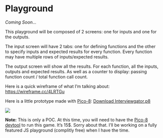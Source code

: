 # Playground

_Coming Soon..._

This playground will be composed of 2 screens: one for inputs and one for the outputs.

The input screen will have 2 tabs: one for defining functions and the other to specify inputs and expected results for every function. Every function may have multiple rows of inputs/expected results.

The output screen will show all the results. For each function, all the inputs, outputs and expected results. As well as a counter to display: passing function count / total function call count.

Here is a quick wireframe of what I'm talking about: [https://wireframe.cc/4LRTGu](https://wireframe.cc/4LRTGu){target="_blank"}


Here is a little prototype made with [Pico-8](https://www.lexaloffle.com/pico-8.php){target="_blank"}: [Download Interviewgator.p8](./assets/interviewgator.p8)

![](./assets/interviewgator-pico8-demo.gif)

__Note:__ This is only a POC. At this time, you will need to have the [Pico-8 devtool](https://www.lexaloffle.com/games.php?page=updates){target="_blank"} to run this game. It's 15$. Sorry about that. I'll be working on a fully featured JS playground (complitly free) when I have the time.
